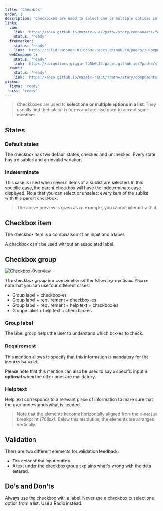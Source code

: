 ```yaml
---
title: 'Checkbox'
order: 1
description: 'Checkboxes are used to select one or multiple options in a list. They usually find their place in forms and are also used to accept some mentions'
links:
  vue:
    link: 'https://adeo.github.io/mozaic-vue/?path=/story/components-form-mcheckbox'
    status: 'ready'
  freemarker:
    status: 'ready'
    link: 'https://solid-bassoon-011c369c.pages.github.io/pages/3_Components/form/checkbox/'
  webComponent:
    status: 'ready'
    link: 'https://ubiquitous-giggle-7b5b6e33.pages.github.io/?path=/story/components-checkbox'
  react:
    status: 'ready'
    link: 'https://adeo.github.io/mozaic-react/?path=/story/components-checkbox'
status:
  figma: 'ready'
  scss: 'ready'
---
```


> Checkboxes are used to **select one or multiple options in a list**. They usually find their place in forms and are also used to accept some mentions.

<Story id="form-checkbox--default" />

## States

### Default states

The checkbox has two default states, checked and unchecked. Every state has a disabled and an invalid variation.

### Indeterminate

This case is used when several items of a sublist are selected. In this specific case, the parent checkbox will have the indeterminate case displayed. Note that you can select or unselect every item of the sublist with this parent checkbox.

<Story id="form-checkbox-group--indeterminate" />

> The above preview is given as an example, you cannot interact with it.

## Checkbox item

The checkbox item is a combinaison of an input and a label.

<Highlight type="warning">

A checkbox can't be used without an associated label.

</Highlight>

## Checkbox group

![Checkbox-Overview](Checkbox-Overview.png)

The checkbox group is a combination of the following mentions. Please note that you can use four different cases:

- Group label + checkbox-es
- Group label + requirement + checkbox-es
- Group label + requirement + help text + checkbox-es
- Groupe label + help text + checkbox-es

### Group label

The label group helps the user to understand which box-es to check.

<Story id="form-checkbox-group--default" />

### Requirement

This mention allows to specify that this information is mandatory for the input to be valid.

<Highlight type="tips">

Please note that this mention can also be used to say a specific input is **optional** when the other ones are mandatory.

</Highlight>

### Help text

Help text corresponds to a relevant piece of information to make sure that the user understands what is needed.

> Note that the elements become horizontally aligned from the `m-medium` breakpoint _(768px)_. Below this resolution, the elements are arranged vertically.

## Validation

There are two different elements for validation feedback:

- The color of the input outline.
- A text under the checkbox group explains what's wrong with the data entered.

<Story id="form-checkbox-group--state-invalid" />

## Do's and Don'ts

<HintItem>Always use the checkbox with a label.</HintItem>
<HintItem dont>
  Never use a checkbox to select one option from a list. Use a Radio instead.
</HintItem>
